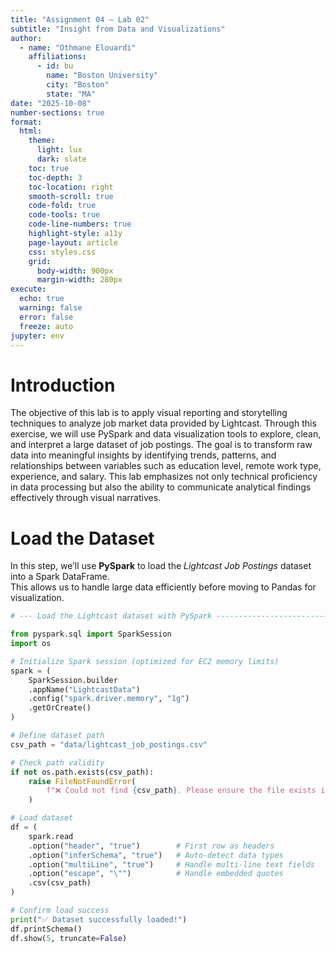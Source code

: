```yaml
---
title: "Assignment 04 — Lab 02"
subtitle: "Insight from Data and Visualizations"
author:
  - name: "Othmane Elouardi"
    affiliations:
      - id: bu
        name: "Boston University"
        city: "Boston"
        state: "MA"
date: "2025-10-08"
number-sections: true
format:
  html:
    theme:
      light: lux
      dark: slate
    toc: true
    toc-depth: 3
    toc-location: right
    smooth-scroll: true
    code-fold: true
    code-tools: true
    code-line-numbers: true
    highlight-style: a11y
    page-layout: article
    css: styles.css
    grid:
      body-width: 900px
      margin-width: 280px
execute:
  echo: true
  warning: false
  error: false
  freeze: auto
jupyter: env
---
```


# Introduction
The objective of this lab is to apply visual reporting and storytelling techniques to analyze job market data provided by Lightcast. Through this exercise, we will use PySpark and data visualization tools to explore, clean, and interpret a large dataset of job postings. The goal is to transform raw data into meaningful insights by identifying trends, patterns, and relationships between variables such as education level, remote work type, experience, and salary. This lab emphasizes not only technical proficiency in data processing but also the ability to communicate analytical findings effectively through visual narratives.

# Load the Dataset

In this step, we’ll use **PySpark** to load the *Lightcast Job Postings* dataset into a Spark DataFrame.  
This allows us to handle large data efficiently before moving to Pandas for visualization.

```python
# --- Load the Lightcast dataset with PySpark ---------------------------------

from pyspark.sql import SparkSession
import os

# Initialize Spark session (optimized for EC2 memory limits)
spark = (
    SparkSession.builder
    .appName("LightcastData")
    .config("spark.driver.memory", "1g")
    .getOrCreate()
)

# Define dataset path
csv_path = "data/lightcast_job_postings.csv"

# Check path validity
if not os.path.exists(csv_path):
    raise FileNotFoundError(
        f"❌ Could not find {csv_path}. Please ensure the file exists in the data/ folder."
    )

# Load dataset
df = (
    spark.read
    .option("header", "true")        # First row as headers
    .option("inferSchema", "true")   # Auto-detect data types
    .option("multiLine", "true")     # Handle multi-line text fields
    .option("escape", "\"")          # Handle embedded quotes
    .csv(csv_path)
)

# Confirm load success
print("✅ Dataset successfully loaded!")
df.printSchema()
df.show(5, truncate=False)

```

